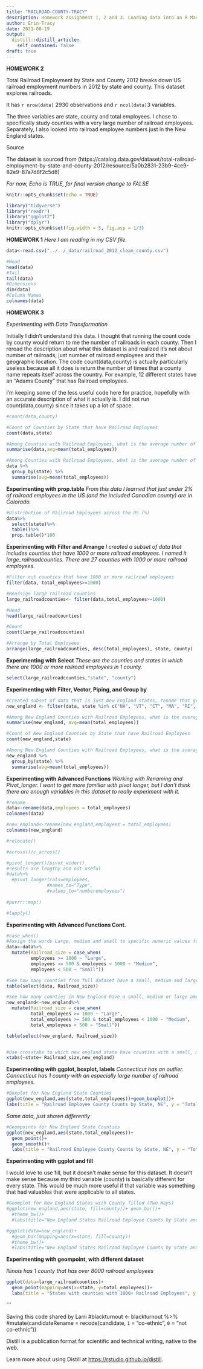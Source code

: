```yaml
---
title: "RAILROAD-COUNTY-TRACY"
description: Homework assignment 1, 2 and 3. Loading data into an R Markdown file, Railroad Employment Data.
author: Erin-Tracy
date: 2021-08-19
output:
  distill::distill_article:
    self_contained: false
draft: true
---
```


**HOMEWORK 2**
  
Total Railroad Employment by State and County 2012 breaks down US railroad employment numbers in 2012 by state and county. This dataset explores railroads. 

It has `r nrow(data)` 2930 observations and `r ncol(data)`3 variables.

The three variables are state, county and total employees. I chose to specifically study counties with a very large number of railroad employees. Separately, I also looked into railroad employee numbers just in the New England states.  

Source

The dataset is sourced from (https://catalog.data.gov/dataset/total-railroad-employment-by-state-and-county-2012/resource/5a0b2831-23b9-4ce9-82e9-87a7d8f2c5d8)

*For now, Echo is TRUE, for final version change to FALSE*
```r
knitr::opts_chunk$set(echo = TRUE)

library("tidyverse")
library("readr")
library("ggplot2")
library("dplyr")
knitr::opts_chunk$set(fig.width = 5, fig.asp = 1/3)

```

**HOMEWORK 1**
*Here I am reading in my CSV file.*
```r
data<-read.csv("../../_data/railroad_2012_clean_county.csv")

#Head
head(data)
#Tail
tail(data)
#Dimensions
dim(data)
#Column Names
colnames(data)

```



**HOMEWORK 3**

*Experimenting with Data Transformation*

Initially I didn't understand this data. I thought that running the count code by county would return to me the number of railroads in each county. Then I reread the description about what this dataset is and realized it's not about number of railroads, just number of railroad employees and their geographic location. The code count(data,county) is actually particularly useless because all it does is return the number of times that a county name repeats itself across the country. For example, 12 different states have an "Adams County" that has Railroad employees. 

I'm keeping some of the less useful code here for practice, hopefully with an accurate description of what it actually is. I did not run count(data,county) since it takes up a lot of space. 

```r
#count(data,county)

#Count of Counties by State that have Railroad Employees
count(data,state)

#Among Counties with Railroad Employees, what is the average number of employees in each county 
summarise(data,avg=mean(total_employees))

#Among Counties with Railroad Employees, what is the average number of employees in each county that has railroad employees, by state
data %>%
  group_by(state) %>%
  summarise(avg=mean(total_employees))

```

**Experimenting with prop.table**
*From this data I learned that just under 2% of railroad employees in the US (and the included Canadian county) are in Colorado.* 
```r
#Distribution of Railroad Employees across the US (%)
data%>%
  select(state)%>%
  table()%>%
  prop.table()*100
```

**Experimenting with Filter and Arrange**
*I created a subset of data that includes counties that have 1000 or more railroad employees. I named it large_railroadcounties. There are 27 counties with 1000 or more railroad employees.*
```r
#Filter out counties that have 1000 or more railroad employees
filter(data, total_employees>=1000)

#Reassign large railroad counties
large_railroadcounties<- filter(data,total_employees>=1000)

#Head
head(large_railroadcounties)

#Count
count(large_railroadcounties)

#Arrange by Total Employees 
arrange(large_railroadcounties, desc(total_employees), state, county)

```

**Experimenting with Select**
*These are the counties and states in which there are 1000 or more railroad employees in 1 county.*
```r
select(large_railroadcounties,"state", "county")
```
**Experimenting with Filter, Vector, Piping, and Group by**
```r
#Created subset of data that is just New England states, rename that group "new_england"
new_england <- filter(data, state %in% c("NH", "VT", "CT", "MA", "RI", "ME"))

#Among New England Counties with Railroad Employees, what is the average number of employees in each county 
summarise(new_england, avg=mean(total_employees))

#Count of New England Counties by State that have Railroad Employees
count(new_england,state)

#Among New England Counties with Railroad Employees, what is the average number of employees in each county that has railroad employees, by state
new_england %>%
  group_by(state) %>%
  summarise(avg=mean(total_employees))

```

**Experimenting with Advanced Functions**
*Working with Renaming and Pivot_longer. I want to get more familiar with pivot longer, but I don't think there are enough variables in this dataset to really experiment with it.* 
```r
#rename
data<-rename(data,employees = total_employees)
colnames(data)

#new_england<-rename(new_england,employees = total_employees)
colnames(new_england)

#relocate()

#across()/c_across()

#pivot_longer()/pivot_wider()
#results are lengthy and not useful
#data%>%
  #pivot_longer(cols=employees,
               #names_to="Type",
               #values_to="numberemployees")
            
#purrr::map()

#lapply()

```

**Experimenting with Advanced Functions Cont.**
```r
#case_when()
#Assign the words Large, medium and small to specific numeric values for number of employees
data<-data%>%
  mutate(Railroad_size = case_when(
         employees >= 1000 ~ "Large",
         employees >= 500 & employees < 1000 ~ "Medium",
         employees < 500 ~ "Small"))

#See how many counties from full dataset have a small, medium and large amount of railroad employees
table(select(data, Railroad_size))

#See how many counties in New England have a small, medium or large amount of railroad employees
new_england<-new_england%>%
  mutate(Railroad_size = case_when(
         total_employees >= 1000 ~ "Large",
         total_employees >= 500 & total_employees < 1000 ~ "Medium",
         total_employees < 500 ~ "Small"))

table(select(new_england, Railroad_size))


#Use crosstabs to which new england state have counties with a small, medium and large amount of railroad employees
xtabs(~state+ Railroad_size,new_england)

```


**Experimenting with ggplot, boxplot, labels**
*Connecticut has an outlier. Connecticut has 1 county with an especially large number of railroad employees.* 
```r
#Boxplot for New England State Counties
ggplot(new_england,aes(state,total_employees))+geom_boxplot()+
labs(title = "Railroad Employee County Counts by State, NE", y = "Total Employees", x = "State") 
```
*Same data, just shown differently*
```r
#Geompoints for New England State Counties
ggplot(new_england,aes(state,total_employees))+
  geom_point()+
  geom_smooth()+
  labs(title = "Railroad Employee County Counts by State, NE", y = "Total Employees", x = "State") 

```
**Experimenting with ggplot and fill**

I would love to use fill, but it doesn't make sense for this dataset. It doesn't make sense because my third variable (county) is basically different for every state. This would be much more useful if that variable was something that had valuables that were applicable to all states. 

```r
#Geomplot for New England States with County filled (Two Ways)
#ggplot(new_england,aes(state, fill=county))+ geom_bar()+
  #theme_bw()+
  #labs(title="New England States Railroad Employee Counts by State and County", y="Number of Employees", x= "State")

#ggplot(data=new_england)+
  #geom_bar(mapping=aes(x=state, fill=county))
  #theme_bw()+
  #labs(title="New England States Railroad Employee Counts by State and County", y="Number of Employees", x= "State")

```


**Experimenting with geompoint, with different dataset** 

*Illinois has 1 county that has over 8000 railroad employees*
```r
ggplot(data=large_railroadcounties)+
  geom_point(mapping=aes(x=state, y=total_employees))+
  labs(title = "States with counties with 1000+ Railroad Employees", y = "Total Employees", x = "State") 

```



```

Saving this code shared by Larri
#blackturnout <- blackturnout %>%
  #mutate(candidateRename = recode(candidate, `1` = "co-ethnic", `0` = "not co-ethnic"))



Distill is a publication format for scientific and technical writing, native to the web.

Learn more about using Distill at <https://rstudio.github.io/distill>.




